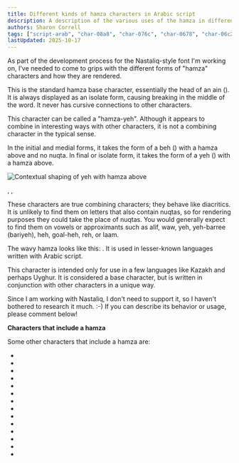 ```yaml
---
title: Different kinds of hamza characters in Arabic script
description: A description of the various uses of the hamza in different Arabic script characters
authors: Sharon Correll
tags: ["script-arab", "char-08a8", "char-076c", "char-0678", "char-06c2", "char-06d3", "char-0681", "char-0677", "char-0676", "char-0675", "char-0673", "char-0672", "char-0625", "char-0624", "char-0623", "char-0674", "char-0654", "char-0621", "char-0655", "char-065f"]
lastUpdated: 2025-10-17
---
```



As part of the development process for the Nastaliq-style font I'm working on, I've needed to come to grips with the different forms of "hamza" characters and how they are rendered.

<Character usv="0621" options="usv,char,name"/>

This is the standard hamza base character, essentially the head of an ain (<Character usv="0639" options="char"/>). It is always displayed as an isolate form, causing breaking in the middle of the word. It never has cursive connections to other characters.

<Character usv="0626" options="usv,char,name"/>

This character can be called a "hamza-yeh". Although it appears to combine in interesting ways with other characters, it is not a combining character in the typical sense.

In the initial and medial forms, it takes the form of a beh (<Character usv="0628" options="char"/>) with a hamza above and no nuqta. In final or isolate form, it takes the form of a yeh (<Character usv="0649" options="char"/>) with a hamza above.

![Contextual shaping of yeh with hamza above](images/different-kinds-of-arabic-hamza.png "Contextual shaping of yeh with hamza above")

<Character usv="0654" options="usv,char,name"/>, <Character usv="0655" options="usv,char,name"/>, <Character usv="065F" options="usv,char,name"/>

These characters are true combining characters; they behave like diacritics. It is unlikely to find them on letters that also contain nuqtas, so for rendering purposes they could take the place of nuqtas. You would generally expect to find them on vowels or approximants such as alif, waw, yeh, yeh-barree (bariyeh), heh, goal-heh, reh, or laam.

The wavy hamza looks like this: <Character usv="065F" options="char"/> . It is used in lesser-known languages written with Arabic script.

<Character usv="0674" options="usv,char,name"/>

This character is intended only for use in a few languages like Kazakh and perhaps Uyghur. It is considered a base character, but is written in conjunction with other characters in a unique way.

Since I am working with Nastaliq, I don't need to support it, so I haven't bothered to research it much. :-) If you can describe its behavior or usage, please comment below!

**Characters that include a hamza**

Some other characters that include a hamza are:

- <Character usv="0623" options="usv,char,name"/>
- <Character usv="0624" options="usv,char,name"/>
- <Character usv="0625" options="usv,char,name"/>
- <Character usv="0672" options="usv,char,name"/>
- <Character usv="0673" options="usv,char,name"/>
- <Character usv="0675" options="usv,char,name"/>
- <Character usv="0676" options="usv,char,name"/>
- <Character usv="0677" options="usv,char,name"/>
- <Character usv="0678" options="usv,char,name"/>
- <Character usv="0681" options="usv,char,name"/>
- <Character usv="06C2" options="usv,char,name"/>
- <Character usv="06D3" options="usv,char,name"/>
- <Character usv="076C" options="usv,char,name"/>
- <Character usv="08A8" options="usv,char,name"/>

